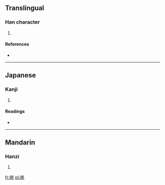 ==Translingual==

===Han character===
{{Han char|rn=72|rad=日|as=06|sn=10|four=|canj=日中一人 (ALMO), X日中一人 (XALMO)}}

# {{defn|Han|sort=日06}}

====References====
* {{Han ref|kx=0494.200|dkj=13888|dj=0859.130|hdz=21508.140|uh=6640|ud=26176}}

----

==Japanese==

===Kanji===
{{ja-kanji|grade=|rs=日06}}

# {{defn|Japanese|sort=日06}}

====Readings====
* {{ja-readings|on=[[ちょう]] (chō)|kun=[[あきらか]] (akiraka)}}

----

==Mandarin==

===Hanzi===
{{cmn-hanzi|pin=[[tiǎo]] ([[tiao3]])|wg=t'iao<sup>3</sup>}}

# {{defn|Mandarin|sort=日06}}

[[fr:晀]]
[[pl:晀]]